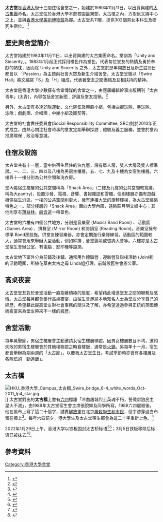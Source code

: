 '''太古堂'''是[[香港大學|香港大學]]十三間住宿舍堂之一，始建於1980年11月11日，以出資興建的[[太古集團|太古集團]]命名。太古堂位於香港大學本部校園最東部，太古樓之內，方樹泉文娛中心之上，並與[[香港大學美術博物館|香港大學美術博物館]]為鄰。太古堂共11層，提供302個男女本科生及研究生宿位。
<ref>{{Cite web |url=http://cedars.hku.hk/sections/Accommodation/HallsofResidence/MainCampus.php |title=存档副本 |accessdate=2013-11-16 |archive-date=2013-12-31 |archive-url=https://web.archive.org/web/20131231000714/http://cedars.hku.hk/sections/Accommodation/HallsofResidence/MainCampus.php |dead-url=no }}</ref>

== 歷史與舍堂簡介 ==
太古堂始建於1980年11月11日，以出資興建的太古集團命名。堂訓為「Unity and Sincerity」。1983年1月起正式採用橙色作為堂色，代表每位堂友的熱情及勇於奉獻的熱忱，因而除 Unity and Sincerity 之外，太古堂於歷年開放日及新生註冊日都會以 「Passion」為主題向社會大眾及新生介紹舍堂。太古堂堂徽以「Swire Hall」英文縮寫「S」及「H」組成，代表著堂友之間團結及互相扶持的精神。

太古堂是香港大學少數擁有舍堂傳媒的舍堂之一，由應屆編輯幹事出版期刊「太古青年」(太青)，內容包括舍堂新聞﹑評論及堂友投稿。<ref>{{Cite web |url=http://www.swire.hku.hk/ |title=存档副本 |accessdate=2014-06-21 |archive-date=2015-04-18 |archive-url=https://web.archive.org/web/20150418225929/http://www.swire.hku.hk/ |dead-url=no }}</ref>

另外，太古堂有多達21隊運動、文化隊伍及興趣小組，包括曲掍球隊、壘球隊、泳隊；戲劇團、合唱團﹑中樂小組及團契等。

太古堂的社會責任委員會(Social Responsibility Committee, SRC)則於2010年正式成立，由熱心關注社會時事的堂友定期舉辦探訪﹑體驗及義工服務，並會於堂內推廣環保﹑政治等意識。

== 住宿及設施 ==
​太古堂共有十一層，當中供宿生居住的佔九層，設有單人房，雙人大房及雙人標準房。一、二、三、四以及八樓為男宿生樓層，五、七、九及十樓為女宿生樓層。六樓與十一樓分別為公共空間和洗衣房。
 
堂內每宿生樓層的公共空間稱為「Snack Area」(二樓及九樓的公共空間較寬廣，稱為大pantry)，設置沙發、電視、音響、書報雜誌和雪櫃，個別樓層亦備有遊戲機供宿生消遣。一樓的公共空間則更大，擁有連接大堂的旋轉樓梯，為太古堂建築特色之一。部分樓層的「Snack Area」面向大學內園，遠眺莊月明文娛中心；其他則享有[[薄扶林|薄扶林]]，[[般含道|般含道]]一帶景色。

太古堂的六樓有四個公共地方，分別是音樂室 (Music/ Band Room) 、活動區 (Games Area) 、排舞室 (Mirror Room) 和閱讀室 (Reading Room)。音樂室擁有標準 Band房設施，供堂友練習樂器，亦會定期進行樂隊練習。活動區的範圍較大，通常會用來舉辦大型活動，例如綵排﹑舍堂論壇或咨詢大會等。六樓亦是太古堂宿生會辦公室，有電腦﹑影印機等設施。

太古堂地下室外分為前鋪及後鋪，通常用作體驗營﹑迎新營及聯樓活動 (Join樓) 的活動範圍，所植花草由太古之母 Linda姐打理。前鋪設舊生會辦公室。

== 高桌夜宴 ==
太古堂堂友對於舍堂活動一直抱著積極的態度，希望藉此增進堂友之間的聯繫及感情。太古堂每月都會舉行[[高桌|高桌]]夜宴，由宿生會邀請本地知名人士為堂友分享自己的經歷，希望藉此提高堂友對社會事務的關注及了解，亦希望透過參與正統的英國傳統夜宴來為堂友帶來不一樣的經歷。

== 舍堂活動 ==
每年萬聖節，男宿生樓層會主動邀請女宿生樓層聯誼，因男女樓層數目不均，邀約失敗的男宿生樓層會於其他樓聯誼之時食樓飯，通常是[[火鍋|火鍋]]。另每年十一月，宿生都會舉辦為期兩週的「太古節」，以慶祝太古堂生日。考試季節時亦會有各樓層及各隊伍的「勁過飯」。

==太古橋==
[[File:HKU_香港大學_Campus_太古橋_Swire_bridge_6-4_white_words_Oct-2011_Ip4_star.jpg|thumb]]]]
太古堂對出的'''太古橋'''上書有[[六四事件|六四]]標語「冷血屠城烈士英魂不朽，誓殲豺狼民主星火不滅」，由1989年太古堂宿生會主席張銳輝及同學所寫。1989六四屠殺後，他在黑布上寫了這二十個字，譴責[[解放軍|解放軍]]在北京[[六四事件|屠殺學生和市民]]，但字跡穿過白布留在橋上<ref>{{Cite web|title=【六四33．消失的地標】1989年，太古橋漆上的輓聯|url=https://www.inmediahk.net/node/%E7%A4%BE%E9%81%8B/%E3%80%90%E5%85%AD%E5%9B%9B33%EF%BC%8E%E6%B6%88%E5%A4%B1%E7%9A%84%E5%9C%B0%E6%A8%99%E3%80%911989%E5%B9%B4%EF%BC%8C%E5%A4%AA%E5%8F%A4%E6%A9%8B%E6%BC%86%E4%B8%8A%E7%9A%84%E8%BC%93%E8%81%AF|accessdate=2022-05-31|work=獨立媒體|archive-date=2022-05-31|archive-url=https://web.archive.org/web/20220531101107/https://www.inmediahk.net/node/%E7%A4%BE%E9%81%8B/%E3%80%90%E5%85%AD%E5%9B%9B33%EF%BC%8E%E6%B6%88%E5%A4%B1%E7%9A%84%E5%9C%B0%E6%A8%99%E3%80%911989%E5%B9%B4%EF%BC%8C%E5%A4%AA%E5%8F%A4%E6%A9%8B%E6%BC%86%E4%B8%8A%E7%9A%84%E8%BC%93%E8%81%AF|dead-url=no}}</ref>。每年六四前夕，港大學生及太古堂宿生都會為這二十字重新上色。<ref>{{Cite web|title=[學苑] 毋忘六四屠城　港大生重髹太古橋|url=http://app.campustv.com.hk/media/undergrad/2013/06/31|work=Campus Link|archive-date=2014-02-17|archive-url=https://archive.is/h9wlo|dead-url=yes}}</ref>

2022年1月29日上午，香港大学以铁板围封太古桥标语<ref>{{Cite web|title=香港大学遮盖太古桥六四纪念标语|url=https://www.dw.com/zh/%E9%A6%99%E6%B8%AF%E5%A4%A7%E5%AD%A6%E9%81%AE%E7%9B%96%E5%A4%AA%E5%8F%A4%E6%A1%A5%E5%85%AD%E5%9B%9B%E7%BA%AA%E5%BF%B5%E6%A0%87%E8%AF%AD/a-60597785|accessdate=2022-05-31|work=德国之声|archive-date=2022-01-29|archive-url=https://web.archive.org/web/20220129145228/https://www.dw.com/zh/%E9%A6%99%E6%B8%AF%E5%A4%A7%E5%AD%A6%E9%81%AE%E7%9B%96%E5%A4%AA%E5%8F%A4%E6%A1%A5%E5%85%AD%E5%9B%9B%E7%BA%AA%E5%BF%B5%E6%A0%87%E8%AF%AD/a-60597785|dead-url=no}}</ref><ref>{{Cite web|title=港大六四标语被遮盖，当局试图抹去港人对六四记忆|url=https://www.voachinese.com/a/university-of-hong-kong-covers-up-tiananmen-slogan-painted-on-bridge-20220129/6418117.html|accessdate=2022-05-31|work=美国之音|archive-date=2022-01-29|archive-url=https://web.archive.org/web/20220129174408/https://www.voachinese.com/a/university-of-hong-kong-covers-up-tiananmen-slogan-painted-on-bridge-20220129/6418117.html|dead-url=no}}</ref>；3月5日铁板移除后标语已被抹去<ref>{{Cite web|title=太古橋六四標語被清除 香港大學學生會聯院促校方交代原因|url=https://www.singtao.ca/5624602/2022-03-09/news-%E5%A4%AA%E5%8F%A4%E6%A9%8B%E5%85%AD%E5%9B%9B%E6%A8%99%E8%AA%9E%E8%A2%AB%E6%B8%85%E9%99%A4+%E9%A6%99%E6%B8%AF%E5%A4%A7%E5%AD%B8%E5%AD%B8%E7%94%9F%E6%9C%83%E8%81%AF%E9%99%A2%E4%BF%83%E6%A0%A1%E6%96%B9%E4%BA%A4%E4%BB%A3%E5%8E%9F%E5%9B%A0/|accessdate=2022-05-31|work=星岛日报|archive-date=2022-05-31|archive-url=https://web.archive.org/web/20220531132548/https://www.singtao.ca/5624602/2022-03-09/news-%E5%A4%AA%E5%8F%A4%E6%A9%8B%E5%85%AD%E5%9B%9B%E6%A8%99%E8%AA%9E%E8%A2%AB%E6%B8%85%E9%99%A4+%E9%A6%99%E6%B8%AF%E5%A4%A7%E5%AD%B8%E5%AD%B8%E7%94%9F%E6%9C%83%E8%81%AF%E9%99%A2%E4%BF%83%E6%A0%A1%E6%96%B9%E4%BA%A4%E4%BB%A3%E5%8E%9F%E5%9B%A0/?variant=zh-hant|dead-url=no}}</ref><ref>{{Cite web|title=港大太古桥六四标语消失|url=https://www.epochtimes.com/gb/22/3/7/n13626927.htm|accessdate=2022-05-31|work=大纪元|archive-date=2022-03-07|archive-url=https://web.archive.org/web/20220307063031/https://www.epochtimes.com/gb/22/3/7/n13626927.htm|dead-url=no}}</ref>。

==參考資料==
{{reflist}}

{{香港大學}}
[[Category:香港大學舍堂|Category:香港大學舍堂]]